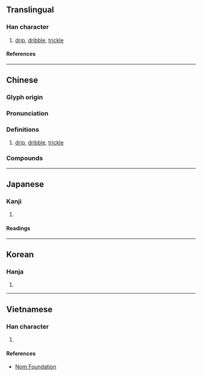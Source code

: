 {{character info}}
==Translingual==

===Han character===
{{Han char|rn=85|rad=水|as=08|sn=11|four=31132|canj=EMSO|ids=⿰氵豖}}

# [[drip]], [[dribble]], [[trickle]]

====References====
{{Han ref|kx=0628.270|dkj=17609|dj=1030.160|hdz=31644.050|uh=6DBF}}

----

==Chinese==
{{zh-forms}}

===Glyph origin===
{{Han etym}}

===Pronunciation===
{{zh-pron
|m=zhuō,zhuó
|c=doek3
|mc=y
|oc=y
|ma=
|cat=n
}}

===Definitions===
{{zh-hanzi}}

# [[drip]], [[dribble]], [[trickle]]

===Compounds===
{{zh-der|涿鹿山|潞涿君|涿鹿之戰|涿鹿|涿郡}}

----

==Japanese==

===Kanji===
{{ja-kanji|grade=|rs=水08}}

# {{rfdef|ja|sort=水08}}

====Readings====
{{ja-readings
|on=とく, どく, たく
}}

----

==Korean==

===Hanja===
{{ko-hanja|탁}}

# {{rfdef|ko|sort=水08}}

----

==Vietnamese==

===Han character===
{{vi-readings|rs=水08|reading=trác}}

# {{rfdef|vi|sort=水08}}

====References====
* [http://nomfoundation.org/common/nom_details.php?codepoint=6dbf Nom Foundation]
